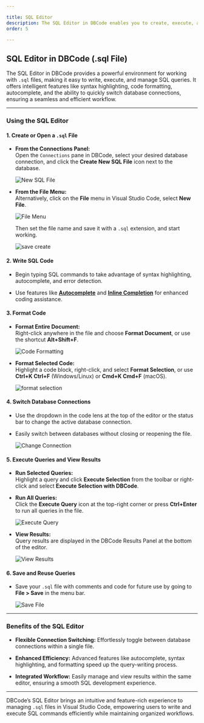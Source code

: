 ```yaml
---

title: SQL Editor  
description: The SQL Editor in DBCode enables you to create, execute, and manage SQL queries within `.sql` files in Visual Studio Code, featuring syntax highlighting, code formatting, intelligent autocomplete, and seamless connection switching.  
order: 5  

---
```


## SQL Editor in DBCode (.sql File)  

The SQL Editor in DBCode provides a powerful environment for working with `.sql` files, making it easy to write, execute, and manage SQL queries. It offers intelligent features like syntax highlighting, code formatting, autocomplete, and the ability to quickly switch database connections, ensuring a seamless and efficient workflow.

---

### Using the SQL Editor  

#### 1. **Create or Open a `.sql` File**  
- **From the Connections Panel:**  
  Open the `Connections` pane in DBCode, select your desired database connection, and click the **Create New SQL File** icon next to the database.  

  ![New SQL File](./new-sql-file.png)  

- **From the File Menu:**  
  Alternatively, click on the **File** menu in Visual Studio Code, select **New File**.

  ![File Menu](./file-menu.png)  

  Then set the file name and save it with a `.sql` extension, and start working.  

  ![save create](./save-create.png)  

#### 2. **Write SQL Code**  
- Begin typing SQL commands to take advantage of syntax highlighting, autocomplete, and error detection.  

- Use features like **[Autocomplete](/docs/query/autocomplete)** and **[Inline Completion](/docs/query/inline-completion)** for enhanced coding assistance.  

#### 3. **Format Code**  
- **Format Entire Document:**  
  Right-click anywhere in the file and choose **Format Document**, or use the shortcut **Alt+Shift+F**.  

  ![Code Formatting](./code-formatting.png)  

- **Format Selected Code:**  
  Highlight a code block, right-click, and select **Format Selection**, or use **Ctrl+K Ctrl+F** (Windows/Linux) or **Cmd+K Cmd+F** (macOS).  

  ![format selection](./format-selection.png)

#### 4. **Switch Database Connections**  
- Use the dropdown in the code lens at the top of the editor or the status bar to change the active database connection.  

- Easily switch between databases without closing or reopening the file.  

  ![Change Connection](./change-connection.png)  

#### 5. **Execute Queries and View Results**  
- **Run Selected Queries:**  
  Highlight a query and click **Execute Selection** from the toolbar or right-click and select **Execute Selection with DBCode**.  

- **Run All Queries:**  
  Click the **Execute Query** icon at the top-right corner or press **Ctrl+Enter** to run all queries in the file.  

  ![Execute Query](./execute-query.png)  

- **View Results:**  
  Query results are displayed in the DBCode Results Panel at the bottom of the editor.  

  ![View Results](./view-result.png)  

#### 6. **Save and Reuse Queries**  
- Save your `.sql` file with comments and code for future use by going to **File > Save** in the menu bar.  

  ![Save File](./save-file.png)  

---

### Benefits of the SQL Editor  

- **Flexible Connection Switching:** Effortlessly toggle between database connections within a single file.  

- **Enhanced Efficiency:** Advanced features like autocomplete, syntax highlighting, and formatting speed up the query-writing process.  

- **Integrated Workflow:** Easily manage and view results within the same editor, ensuring a smooth SQL development experience.  

---

DBCode’s SQL Editor brings an intuitive and feature-rich experience to managing `.sql` files in Visual Studio Code, empowering users to write and execute SQL commands efficiently while maintaining organized workflows.